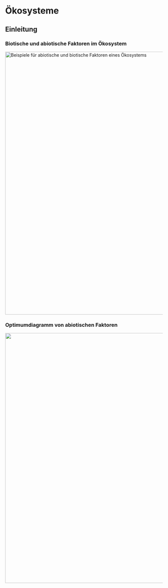 # Ökosysteme

## Einleitung

### Biotische und abiotische Faktoren im Ökosystem

[![Beispiele für abiotische und biotische Faktoren eines Ökosystems](/assets/abiotisch-und-biotisch.excalidraw.png){width="839"}](https://excalidraw.com/#json=JjYlYXfMn5-ds5SFz7MvT,3_WdTXm_1kg6hmVv6w_btA)

### Optimumdiagramm von abiotischen Faktoren

[![](/assets/optimumdiagramm.excalidraw.png){width="798"}](https://excalidraw.com/#json=43Me37RY1GnIbvDzQVDa0,rLBDcAn8wBqU8RK-P1lDmw)